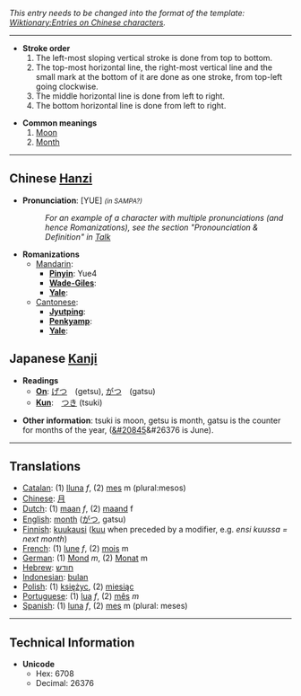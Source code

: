 ''This entry needs to be changed into the format of the template: [[Wiktionary:Entries on Chinese characters]].''

----

*'''Stroke order'''
*# The left-most sloping vertical stroke is done from top to bottom.
*# The top-most horizontal line, the right-most vertical line and the small mark at the bottom of it are done as one stroke, from top-left going clockwise.
*# The middle horizontal line is done from left to right.
*# The bottom horizontal line is done from left to right.

*'''Common meanings'''
*#[[Moon]]
*#[[Month]]


----

== Chinese [[Hanzi]] ==

* '''Pronunciation''': [YUE] <small>''(in SAMPA?)''</small>
*: ''For an example of a character with multiple pronunciations (and hence Romanizations), see the section "Pronounciation & Definition" in [[Wiktionary talk:Entries on Chinese characters | Talk]]''

* '''Romanizations'''
** [[Mandarin]]:
*** '''[[Pinyin]]''':  Yue4
*** '''[[Wade-Giles]]''': 
*** '''[[Yale]]''': 
** [[Cantonese]]:
*** '''[[Jyutping]]''':  
*** '''[[Penkyamp]]''':  
*** '''[[Yale]]''': 

== Japanese [[Kanji]] ==

*'''Readings'''
**'''[[On]]''': [[げつ]]　(getsu), [[がつ]]　(gatsu)
**'''[[Kun]]''':　[[つき]] (tsuki)

*'''Other information''': tsuki is moon, getsu is month, gatsu is the counter for months of the year, ([[&#20845]]&#26376 is June).

----

==Translations==
*[[Catalan]]: (1) [[lluna]] ''f'', (2) [[mes]] m (plural:mesos)
*[[Chinese]]: [[月]]
*[[Dutch]]: (1) [[maan]] ''f'', (2) [[maand]] f
*[[English]]: [[month]] ([[がつ]], gatsu)
*[[Finnish]]: [[kuukausi]] ([[kuu]] when preceded by a modifier, e.g. ''ensi kuussa = next month'')
*[[French]]: (1) [[lune]] ''f'', (2) [[mois]] m
*[[German]]: (1) [[Mond]] ''m'', (2) [[Monat]] m
*[[Hebrew]]: [[חודש]]
*[[Indonesian]]: [[bulan]]
*[[Polish]]: (1) [[księżyc]], (2) [[miesiąc]]
*[[Portuguese]]: (1) [[lua]] ''f'', (2) [[mês]] ''m''
*[[Spanish]]: (1) [[luna]] ''f'', (2) [[mes]] m (plural: meses)

----

==Technical Information==
*'''Unicode'''
**Hex: 6708
**Decimal: 26376